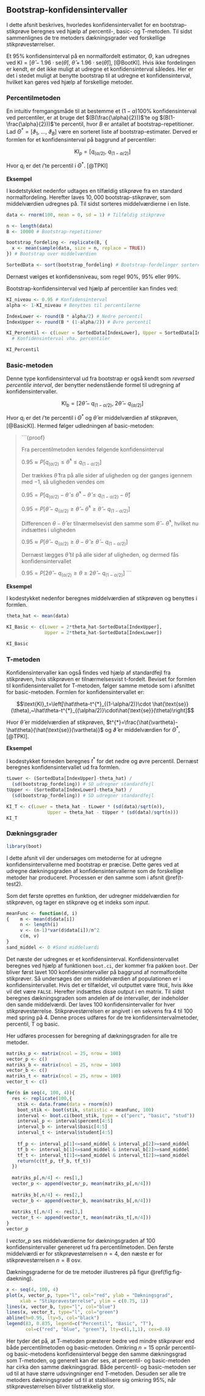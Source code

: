 ## Bootstrap-konfidensintervaller

I dette afsnit beskrives, hvorledes konfidensintervallet for en bootstrap-stikprøve beregnes ved hjælp af percentil-, basic- og T-metoden. Til sidst sammenlignes de tre metoders dækningsgrader ved forskellige stikprøvestørrelser.

Et $95\%$ konfidensinterval på en normalfordelt estimator, $\Theta$, kan udregnes ved $\text{KI} = [\hat\theta - 1.96\cdot \text{se}(\hat\theta),~\hat\theta + 1.96\cdot  \text{se}(\hat\theta)]$, [@BootKI]. Hvis ikke fordelingen er kendt, er det ikke muligt at udregne et konfidensinterval således. Her er det i stedet muligt at benytte bootstrap til at udregne et konfidensinterval, hvilket kan gøres ved hjælp af forskellige metoder.

### Percentilmetoden

En intuitiv fremgangsmåde til at bestemme et $(1-\alpha)100\%$ konfidensinterval ved percentiler, er at bruge det $(B(\frac{\alpha}{2}))$'te og $(B(1-\frac{\alpha}{2}))$'te percentil, hvor $B$ er antallet af bootstrap-repetitioner. Lad $\Theta^* = [\vartheta_1,~ \ldots,~\vartheta_B]$ være en sorteret liste af bootstrap-estimater. Derved er formlen for et konfidensinterval på baggrund af percentiler: 

$$\text{KI}_p = \left[q_{(\alpha/2)},~q_{(1-\alpha/2)}\right]$$

Hvor $q_i$ er det $i$'te percentil i $\Theta^*$. [@TPKI]  

__Eksempel__

I kodetstykket nedenfor udtages en tilfældig stikprøve fra en standard normalfordeling. Herefter laves $10,000$ bootstrap-stikprøver, som middelværdien udregnes på. Til sidst sorteres middelværdierne i en liste.

```r
data <- rnorm(100, mean = 0, sd = 1) # Tilfældig stikprøve

n <- length(data)
B <- 10000 # Bootstrap-repetitioner

bootstrap_fordeling <- replicate(B, {
  x <- mean(sample(data, size = n, replace = TRUE))
}) # Bootstrap over middelværdien

SortedData <- sort(bootstrap_fordeling) # Bootstrap-fordelinger sorteret

```

Dernæst vælges et konfidensniveau, som regel $90\%$, $95\%$ eller $99\%$.

Bootstrap-konfidensinterval ved hjælp af percentiler kan findes ved:
```r
KI_niveau <- 0.95 # Konfidensinterval
alpha <- 1-KI_niveau # Benyttes til percentilerne

IndexLower <- round(B * alpha/2) # Nedre percentil
IndexUpper <- round(B * (1-alpha/2)) # Øvre percentil

KI_Percentil <- c(Lower = SortedData[IndexLower], Upper = SortedData[IndexUpper])
  # Konfidensinterval vha. percentiler

KI_Percentil
```

### Basic-metoden

Denne type konfidensinterval ud fra bootstrap er også kendt som _reversed percentile interval_, der benytter nedenstående formel til udregning af konfidensintervaller.

$$\text{KI}_b = \left[2\hat\theta- q_{(1-\alpha/2)}, ~ 2\hat\theta- q_{(\alpha/2)}\right]$$

Hvor $q_i$ er det $i$'te percentil i $\Theta^*$ og $\hat\theta$ er middelværdien af stikprøven, [@BasicKI]. Hermed følger udledningen af basic-metoden:

>```{proof}
>
>Fra percentilmetoden kendes følgende konfidensinterval
>
>$0.95 \approx P[q_{(\alpha/2)} \leq \hat{\theta}^* \leq q_{(1-\alpha/2)}]$
>
>Der trækkes $\hat{\theta}$ fra på alle sider af uligheden og der ganges igennem med $-1$, så uligheden vendes om
>
>$0.95 = P[q_{(\alpha/2)} - \hat\theta \leq \hat{\theta}^* - \hat\theta \leq q_{(1-\alpha/2)} - \hat\theta]$
>
>$0.95 = P[\hat\theta - q_{(\alpha/2)} \geq \hat\theta - \hat{\theta}^* \geq \hat\theta - q_{(1-\alpha/2)}]$
>
>Differencen $\theta - \hat\theta$ er tilnærmelsevist den samme som $\hat\theta - \hat\theta^*$, hvilket nu indsættes i uligheden
>
>$0.95 \approx P[\hat\theta - q_{(\alpha/2)} \geq \theta - \hat\theta \geq \hat\theta - q_{(1-\alpha/2)}]$
>
>Dernæst lægges $\hat{\theta}$ til på alle sider af uligheden, og dermed fås konfidensintervallet
>
>$0.95 = P[2\hat\theta - q_{(\alpha/2)} \geq \theta \geq 2\hat\theta - q_{(1-\alpha/2)}]$
>``` 

__Eksempel__

I kodestykket nedenfor beregnes middelværdien af stikprøven og benyttes i formlen.

```r
theta_hat <- mean(data)

KI_Basic <- c(Lower = 2*theta_hat-SortedData[IndexUpper],
              Upper = 2*theta_hat-SortedData[IndexLower])

KI_Basic
```

### T-metoden

Konfidensintervaller kan også findes ved hjælp af standardfejl fra stikprøven, hvis stikprøven er tilnærmelsesvist t-fordelt. Beviset for formlen til konfidensintervallet for T-metoden, følger samme metode som i afsnittet for basic-metoden. Formlen for konfidensintervallet er: 

$$\text{KI}_t=\left[\hat\theta-t^{*}_{(1-\alpha/2)}\cdot \hat{\text{se}}(\theta),~\hat\theta-t^{*}_{(\alpha/2)}\cdot\hat{\text{se}}(\theta)\right]$$ 

Hvor $\hat\theta$ er middelværdien af stikprøven, $t^{*}=\frac{\hat{\vartheta}-\hat\theta}{\hat{\text{se}}(\vartheta)}$ og $\hat{\vartheta}$ er middelværdien for $\Theta^*$, [@TPKI].

__Eksempel__

I kodestykket forneden beregnes $t^{*}$ for det nedre og øvre percentil. Dernæst beregnes konfidensintervallet ud fra formlen. 

```r
tLower <- (SortedData[IndexUpper]-theta_hat) /
  (sd(bootstrap_fordeling)) # SD udregner standardfejl
tUpper <- (SortedData[IndexLower]-theta_hat) /
  (sd(bootstrap_fordeling)) # SD udregner standardfejl

KI_T <- c(Lower = theta_hat - tLower * (sd(data)/sqrt(n)),
               Upper = theta_hat - tUpper * (sd(data)/sqrt(n)))
KI_T
```

### Dækningsgrader

```r
library(boot)
```

I dette afsnit vil der undersøges om metoderne for at udregne konfidensintervallerne med bootstrap er præcise. Dette gøres ved at udregne dækningsgraden af konfidensintervallerne som de forskellige metoder har produceret. Processen er den samme som i afsnit \@ref(t-test2). 

Som det første oprettes en funktion, der udregner middelværdien for stikprøven, og tager en stikprøve og et indeks som _input_.

```r
meanFunc <- function(d, i) 
{    m <- mean(d$data[i])
     n <- length(i)
     v <- (n-1)*var(d$data[i])/n^2
     c(m, v)
}
sand_middel <- 0 #Sand middelværdi
```

Det næste der udregnes er et konfidensinterval. Konfidensintervallet beregnes ved hjælp af funktionen ```boot.ci```, der kommer fra pakken ```boot```. Der bliver først lavet 100 konfidensintervaller på baggrund af normalfordelte stikprøver. Så undersøges der om middelværdien af populationen er i konfidensintervallet. Hvis det er tilfældet, vil outputtet være ```TRUE```, hvis ikke vil det være ```FALSE```. Herefter indsættes disse output i en matrix. Til sidst beregnes dækningsgraden som andelen af de intervaller, der indeholder den sande middelværdi. Der laves 100 konfidensintervaller for hver stikprøvestørrelse. Stikprøvestørrelsen er angivet i en sekvens fra 4 til 100 med spring på 4. Denne proces udføres for de tre konfidensintervalmetoder, percentil, T og basic.

Her udføres processen for beregning af dækningsgraden for alle tre metoder.
```r
matriks_p <- matrix(ncol = 25, nrow = 100)
vector_p <- c()
matriks_b <- matrix(ncol = 25, nrow = 100)
vector_b <- c()
matriks_t <- matrix(ncol = 25, nrow = 100)
vector_t <- c()

for(n in seq(4, 100, 4)){
  res <- replicate(100,{
    stik <- data.frame(data = rnorm(n))
    boot_stik <- boot(stik, statistic = meanFunc, 100)
    interval <- boot.ci(boot_stik, type = c("perc", "basic", "stud"))
    interval_p <- interval$percent[4:5]
    interval_b <- interval$basic[4:5]
    interval_t <- interval$student[4:5]
    
    tf_p <- interval_p[1]<=sand_middel & interval_p[2]>=sand_middel
    tf_b <- interval_b[1]<=sand_middel & interval_b[2]>=sand_middel
    tf_t <- interval_t[1]<=sand_middel & interval_t[2]>=sand_middel
    return(c(tf_p, tf_b, tf_t))
  })
  
  matriks_p[,n/4] <- res[1,]
  vector_p <- append(vector_p, mean(matriks_p[,n/4]))
  
  matriks_b[,n/4] <- res[2,]
  vector_b <- append(vector_b, mean(matriks_b[,n/4]))
  
  matriks_t[,n/4] <- res[3,]
  vector_t <- append(vector_t, mean(matriks_t[,n/4]))
}
vector_p
```

I _vector_p_ ses middelværdierne for dækningsgraden af 100 konfidensintervaller genereret ud fra percentilmetoden. Den første middelværdi er for stikprøvestørrelsen $n = 4$, den næste er for stikprøvestørrelsen $n = 8$ osv. 

Dækningsgraderne for de tre metoder illustreres på figur \@ref(fig:fig-daekning).
```r
x <- seq(4, 100, 4)
plot(x, vector_p, type="l", col="red", ylab = "Dækningsgrad",
     xlab = "Stikprøvestørrelse", ylim = c(0.75, 1))
lines(x, vector_b, type="l", col="blue")
lines(x, vector_t, type="l", col="green")
abline(h=0.95, lty=5, col="black")
legend(83, 0.835, legend=c("Percentil", "Basic", "T"),
       col=c("red", "blue", "green"), lty=c(1,1,1), cex=0.8)
```

Her tyder det på, at T-metoden præsterer bedre ved mindre stikprøver end både percentilmetoden og basic-metoden. Omkring $n=15$ opnår percentil- og basic-metodens konfidensinterval begge den samme dækningsgrad som T-metoden, og generelt kan der ses, at percentil- og basic-metoden har cirka den samme dækningsgrad. Både percentil- og basic-metoden ser ud til at have større udsvingninger end T-metoden. Desuden ser alle tre metoders dækningsgrader ud til at stabilisere sig omkring $95\%$, når stikprøvestørrelsen bliver tilstrækkelig stor. 
